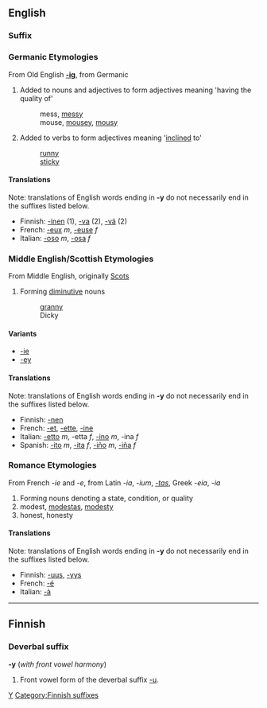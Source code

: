 ==English==
===Suffix===
===Germanic Etymologies===
From Old English '''[[-ig]]''', from Germanic

#Added to nouns and adjectives to form adjectives meaning 'having the quality of'
#: mess, [[messy]]
#: mouse, [[mousey]], [[mousy]]
#Added to verbs to form adjectives meaning '[[incline]]d to'
#: [[runny]]
#: [[sticky]]

====Translations====
Note: translations of English words ending in '''-y''' do not necessarily end in the suffixes listed below.

*Finnish: [[-inen#Finnish|-inen]] (1), [[-va#Finnish|-va]] (2), [[-vä#Finnish|-vä]] (2)
*French: [[-eux]] ''m'', [[-euse]] ''f''
*Italian: [[-oso]] ''m'', [[-osa]] ''f''

===Middle English/Scottish Etymologies===
From Middle English, originally [[Scots]]

#Forming [[diminutive]] nouns
#: [[granny]]
#: Dicky

====Variants====
*[[-ie]]
*[[-ey]]

====Translations====
Note: translations of English words ending in '''-y''' do not necessarily end in the suffixes listed below.

*Finnish: [[-nen#Finnish|-nen]]
*French: [[-et]], [[-ette]], [[-ine]]
*Italian: [[-etto]] ''m'', -etta ''f'', [[-ino]] ''m'', -ina ''f''
*Spanish: [[-ito]] ''m'', [[-ita]] ''f'', [[-iño]] ''m'', [[-iña]] ''f''

===Romance Etymologies===
From French ''-ie'' and ''-e'', from Latin ''-ia'', ''-ium'', ''[[-tas]]'', Greek ''-eia'', ''-ia''

#Forming nouns denoting a state, condition, or quality
# modest, [[modestas]], [[modesty]]  <!-- not a good example of -ia -->
# honest, honesty

====Translations====
Note: translations of English words ending in '''-y''' do not necessarily end in the suffixes listed below.

*Finnish: [[-uus#Finnish|-uus]], [[-yys#Finnish|-yys]]
*French: [[-é]]
*Italian: [[-à]]

----

==Finnish==

===Deverbal suffix===
'''-y''' (''with front vowel harmony'')

# Front vowel form of the deverbal suffix [[-u#Finnish|-u]].

[[Category:English suffixes|Y]]
[[Category:Finnish suffixes]]